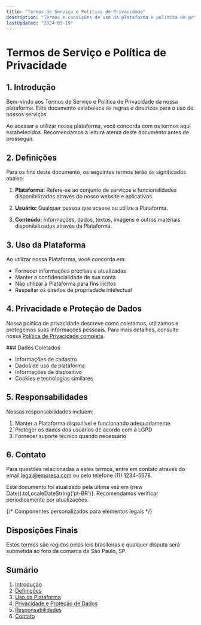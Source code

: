 ```yaml
---
title: "Termos de Serviço e Política de Privacidade"
description: "Termos e condições de uso da plataforma e política de privacidade"
lastUpdated: "2024-03-19"
---
```


# Termos de Serviço e Política de Privacidade

## 1. Introdução

Bem-vindo aos Termos de Serviço e Política de Privacidade da nossa plataforma. 
Este documento estabelece as regras e diretrizes para o uso de nossos serviços.

Ao acessar e utilizar nossa plataforma, você concorda com os termos aqui estabelecidos.
Recomendamos a leitura atenta deste documento antes de prosseguir.

## 2. Definições

Para os fins deste documento, os seguintes termos terão os significados abaixo:

1. **Plataforma:** Refere-se ao conjunto de serviços e funcionalidades disponibilizados
   através do nosso website e aplicativos.

2. **Usuário:** Qualquer pessoa que acesse ou utilize a Plataforma.

3. **Conteúdo:** Informações, dados, textos, imagens e outros materiais disponibilizados
   através da Plataforma.

## 3. Uso da Plataforma

Ao utilizar nossa Plataforma, você concorda em:

* Fornecer informações precisas e atualizadas
* Manter a confidencialidade de sua conta
* Não utilizar a Plataforma para fins ilícitos
* Respeitar os direitos de propriedade intelectual

## 4. Privacidade e Proteção de Dados

Nossa política de privacidade descreve como coletamos, utilizamos e protegemos suas informações pessoais.
Para mais detalhes, consulte nossa [Política de Privacidade completa](/privacidade).

<InfoBox type="info">
  ### Dados Coletados

  * Informações de cadastro
  * Dados de uso da plataforma
  * Informações de dispositivo
  * Cookies e tecnologias similares
</InfoBox>

## 5. Responsabilidades

Nossas responsabilidades incluem:

1. Manter a Plataforma disponível e funcionando adequadamente
2. Proteger os dados dos usuários de acordo com a LGPD
3. Fornecer suporte técnico quando necessário

## 6. Contato

Para questões relacionadas a estes termos, entre em contato através do email [legal@empresa.com](mailto:legal@empresa.com)
ou pelo telefone (11) 1234-5678.

<LegalNotice>
  Este documento foi atualizado pela última vez em {new Date().toLocaleDateString('pt-BR')}.
  Recomendamos verificar periodicamente por atualizações.
</LegalNotice>

{/* Componentes personalizados para elementos legais */}
<LegalSection>
  <h2>Disposições Finais</h2>
  <p>
    Estes termos são regidos pelas leis brasileiras e qualquer disputa será
    submetida ao foro da comarca de São Paulo, SP.
  </p>
</LegalSection>

<TableOfContents>
  <h2>Sumário</h2>
  <ol>
    <li><a href="#introducao">Introdução</a></li>
    <li><a href="#definicoes">Definições</a></li>
    <li><a href="#uso">Uso da Plataforma</a></li>
    <li><a href="#privacidade">Privacidade e Proteção de Dados</a></li>
    <li><a href="#responsabilidades">Responsabilidades</a></li>
    <li><a href="#contato">Contato</a></li>
  </ol>
</TableOfContents> 